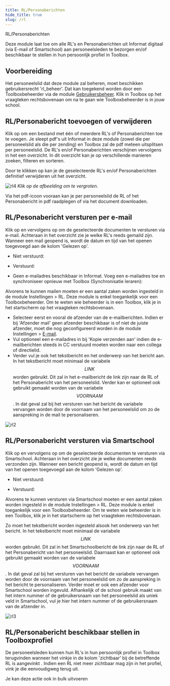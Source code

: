 ```yaml
---
title: RL/Personaberichten
hide_title: true 
slug: /rl
---
```

<ImageTitle img="rl.png">RL/Personaberichten</ImageTitle>

Deze module laat toe om alle RL's en Personaberichten uit Informat digitaal (via E-mail of Smartschool) aan personeelsleden te bezorgen en/of beschikbaar te stellen in hun persoonlijk profiel in Toolbox. 

## Voorbereiding

Het personeelslid dat deze module zal beheren, moet beschikken gebruikersrecht 'rl_beheer'. Dat kan toegekend worden door een Toolboxbeheerder via de module [Gebruikersbeheer](/gebruikersbeheer). Klik in Toolbox op het vraagteken rechtsbovenaan om na te gaan wie Toolboxbeheerder is in jouw school. 

## RL/Personabericht toevoegen of verwijderen

Klik op <LegacyAction img="pdf.png" text="RL of Personabericht toevoegen"/> om een bestand met één of meerdere RL's of Personaberichten toe te voegen. Je sleept pdf's uit Informat in deze module (zowel die per personeelslid als die per zending) en Toolbox zal de pdf meteen uitsplitsen per personeelslid. 
De RL's en/of Personaberichten verschijnen vervolgens in het een overzicht. In dit overzicht kan je op verschillende manieren zoeken, filteren en sorteren. 

Door te klikken op <LegacyAction img="remove.png" text="Verwijder geselecteerde document"/> kan je de geselecteerde RL's en/of Personaberichten definitief verwijderen uit het overzicht. 

![rl4](./rl4.png)
*Klik op de afbeelding om te vergroten.*

Via het pdf-icoon <LegacyAction img="pdf.png"/> vooraan kan je per personeelslid de RL of het Personabericht in pdf raadplegen of via <LegacyAction img="download2.png"/> het document downloaden. 

## RL/Pesonabericht versturen per e-mail

Klik op <LegacyAction img="mail.png" text ="Verzenden"/> en vervolgens op <LegacyAction img="mail.png" text ="Mail RL's of Persona berichten"/> om de geselecteerde documenten te versturen via e-mail. Achteraan in het overzicht zie je welke RL's reeds gemaild zijn. Wanneer een mail geopend is, wordt de datum en tijd van het openen toegevoegd aan de kolom 'Gelezen op'. 

- Niet verstuurd: <LegacyAction img="mailEnveloppe.png"/> 

- Verstuurd: <LegacyAction img="mailVerzonden.png"/> 
- Geen e-mailadres beschikbaar in Informat. Voeg een e-mailadres toe en synchroniseer opnieuw met Toolbox (Synchronisatie leraren): <LegacyAction img="alert.png"/> 

Alvorens te kunnen mailen moeten er een aantal zaken worden ingesteld in de module Instellingen > RL. Deze module is enkel toegankelijk voor een Toolboxbeheerder. Om te weten wie beheerder is in een Toolbox, klik je in het startscherm op het vraagteken rechtsbovenaan. 

- Selecteer eerst en vooral de afzender van de e-mailberichten. Indien er bij 'Afzender mail' geen afzender beschikbaar is of niet de juiste afzender, moet die nog geconfigureerd worden in de module Instellingen > [E-mail](/e-mail). 
- Vul optioneel een e-mailadres in bij 'Kopie verzenden aan' indien de e-mailberichten steeds in CC verstuurd moeten worden naar een collega of directielid. 
- Verder vul je ook het tekstbericht en het onderwerp van het bericht aan. In het tekstbericht moet minimaal de variabele $$LINK$$ worden gebruikt. Dit zal in het e-mailbericht de link zijn naar de RL of het Personabericht van het personeelslid. Verder kan er optioneel ook gebruikt gemaakt worden van de variabele $$VOORNAAM$$. In dat geval zal bij het versturen van het bericht de variabele vervangen worden door de voornaam van het personeelslid om zo de aanspreking in de mail te personaliseren. 

![rl2](./rl2.PNG)

## RL/Personabericht versturen via Smartschool

Klik op <LegacyAction img="mail.png" text ="Verzenden"/> en vervolgens op <LegacyAction img="smartschool.png" text ="RL's of Persona berichten via Smartschool"/> om de geselecteerde documenten te versturen via Smartschool. Achteraan in het overzicht zie je welke documenten reeds verzonden zijn. Wanneer een bericht geopend is, wordt de datum en tijd van het openen toegevoegd aan de kolom 'Gelezen op'. 

- Niet verstuurd: <LegacyAction img="smartschool.png"/> 

- Verstuurd: <LegacyAction img="mailVerzonden.png"/>

Alvorens te kunnen versturen via Smartschool moeten er een aantal zaken worden ingesteld in de module Instellingen > RL. Deze module is enkel toegankelijk voor een Toolboxbeheerder. Om te weten wie beheerder is in een Toolbox, klik je in het startscherm op het vraagteken rechtsbovenaan. 

Zo moet het tekstbericht worden ingesteld alsook het onderwerp van het bericht. In het tekstbericht moet minimaal de variabele $$LINK$$ worden gebruikt. Dit zal in het Smartschoolbericht de link zijn naar de RL of het Personabericht van het personeelslid. Daarnaast kan er optioneel ook gebruikt gemaakt worden van de variabele $$VOORNAAM$$. In dat geval zal bij het versturen van het bericht de variabele vervangen worden door de voornaam van het personeelslid om zo de aanspreking in het bericht te personaliseren. Verder moet er ook een afzender voor Smartschool worden ingevuld. Afhankelijk of de school gebruik maakt van het intern nummer of de gebruikersnaam van het personeelslid als uniek veld in Smartschool, vul je hier het intern nummer of de gebruikersnaam van de afzender in. 

![rl3](./rl3.PNG)

## RL/Personabericht beschikbaar stellen in Toolboxprofiel

De personeelsleden kunnen hun RL's in hun persoonlijk profiel in Toolbox terugvinden wanneer het vinkje in de kolom 'zichtbaar' bij de betreffende RL is aangevinkt <LegacyAction img="vinkjeGroenRond.png"/>. Indien een RL niet meer zichtbaar mag zijn in het profiel, vink je die eenvoudigweg terug uit. 

Je kan deze actie ook in bulk uitvoeren 